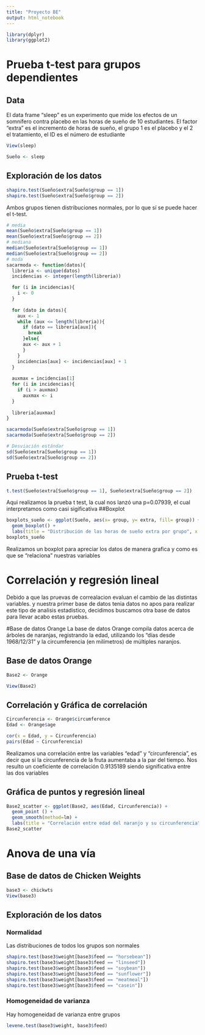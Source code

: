 ```yaml
---
title: "Proyecto BE"
output: html_notebook
---
```


```r
library(dplyr)
library(ggplot2)
```

# Prueba t-test para grupos dependientes

## Data
El data frame "sleep" es un experimento que mide los efectos de un somnífero contra placebo en las horas de sueño de 10 estudiantes. El factor "extra" es el incremento de horas de sueño, el grupo 1 es el placebo y el 2 el tratamiento, el ID es el número de estudiante
```r
View(sleep)
```

```r
Sueño <- sleep
```


## Exploración de los datos
```r
shapiro.test(Sueño$extra[Sueño$group == 1])
shapiro.test(Sueño$extra[Sueño$group == 2])
```
Ambos grupos tienen distribuciones normales, por lo que sí se puede hacer el t-test.

```r
# media
mean(Sueño$extra[Sueño$group == 1])
mean(Sueño$extra[Sueño$group == 2])
# mediana
median(Sueño$extra[Sueño$group == 1])
median(Sueño$extra[Sueño$group == 2])
# moda
sacarmoda <- function(datos){
  libreria <- unique(datos)
  incidencias <- integer(length(libreria))

  for (i in incidencias){
    i <- 0
  }
  
  for (dato in datos){
    aux <- 1
    while (aux <= length(libreria)){
      if (dato == libreria[aux]){
        break
      }else{
      aux <- aux + 1
      }
    }
    incidencias[aux] <- incidencias[aux] + 1
  }
  
  auxmax = incidencias[1]
  for (i in incidencias){
    if (i > auxmax)
      auxmax <- i
  }
  
  libreria[auxmax]
}

sacarmoda(Sueño$extra[Sueño$group == 1])
sacarmoda(Sueño$extra[Sueño$group == 2])
```


```r
# Desviación estándar
sd(Sueño$extra[Sueño$group == 1])
sd(Sueño$extra[Sueño$group == 2])
```

## Prueba t-test
```r
t.test(Sueño$extra[Sueño$group == 1], Sueño$extra[Sueño$group == 2])
```
Aqui realizamos la prueba t test, la cual nos lanzó una p=0.07939, el cual interpretamos como casi sigificativa 
##Boxplot
```r
boxplots_sueño <- ggplot(Sueño, aes(x= group, y= extra, fill= group)) +
  geom_boxplot() +
  labs(title = "Distribución de las horas de sueño extra por grupo", x = "Grupo", y = "Horas extra") + theme_minimal() + theme(plot.title = element_text(size = 16, color = "#64BBCC", face = "italic", "bold", family ="serif"), text = element_text(size = 9), legend.title = element_blank(), legend.text = element_blank(), legend.position='none')
boxplots_sueño
```
Realizamos un boxplot para apreciar los datos de manera grafica y como es que se "relaciona" nuestras variables 


# Correlación y regresión lineal

Debido a que las pruevas de correalacion evaluan el cambio de las distintas variables. y nuestra primer base de datos tenia datos no apos para realizar este tipo de analisis estadistico, decidimos buscamos otra base de datos para llevar acabo estas pruebas. 


#Base de datos Orange
La base de datos Orange compila datos acerca de árboles de naranjas, registrando la edad, utilizando los "días desde 1968/12/31" y la circumferencia (en milímetros) de múltiples naranjos.

## Base de datos Orange

```r
Base2 <- Orange

View(Base2)
```

## Correlación y Gráfica de correlación
```r
Circunferencia <- Orange$circumference
Edad <- Orange$age

cor(x = Edad, y = Circunferencia)
pairs(Edad ~ Circunferencia)
```
Realizamos una correlación entre las variables "edad" y "circunferencia", es decir que si la circunferencia de la fruta aumentaba a la par del tiempo.
Nos resulto un coeficiente de correlación 0.9135189 siendo significativa entre las dos variables 

## Gráfica de puntos y regresión lineal
```r
Base2_scatter <- ggplot(Base2, aes(Edad, Circunferencia)) +
  geom_point () +
  geom_smooth(method=lm) +
  labs(title = "Correlación entre edad del naranjo y su circunferencia", x = "Edad en días", y = "Circunferencia en mm") + theme_minimal() + theme(plot.title = element_text(size = 16, color = "#64BBCC", face = "italic", "bold", family ="serif"), text = element_text(size = 9))
Base2_scatter
```


# Anova de una vía

## Base de datos de Chicken Weights
```r
base3 <- chickwts
View(base3)
```

## Exploración de los datos

### Normalidad
Las distribuciones de todos los grupos son normales
```r
shapiro.test(base3$weight[base3$feed == "horsebean"])
shapiro.test(base3$weight[base3$feed == "linseed"])
shapiro.test(base3$weight[base3$feed == "soybean"])
shapiro.test(base3$weight[base3$feed == "sunflower"])
shapiro.test(base3$weight[base3$feed == "meatmeal"])
shapiro.test(base3$weight[base3$feed == "casein"])
```
### Homogeneidad de varianza
Hay homogeneidad de varianza entre grupos
```r
levene.test(base3$weight, base3$feed)
```
















